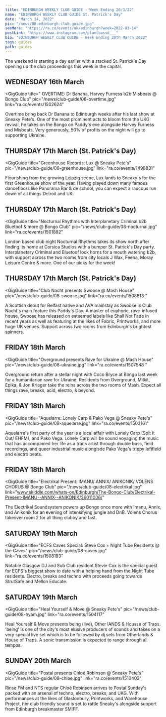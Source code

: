 ---
title: "EDINBURGH WEEKLY CLUB GUIDE - Week Ending 20/3/22"
name: "EDINBURGH WEEKLY CLUB GUIDE St. Patrick's Day"
date: "March 14, 2022"
pic: "/news/08-edinburgh-club-guide.jpg"
seeMore: "https://ra.co/events/uk/edinburgh?week=2022-03-14"
postLink: "https://www.instagram.com/plantbassd___"
bio: "EDINBURGH WEEKLY CLUB GUIDE - Week Ending 20th March 2022"
tags: guides
path: guides
---

The weekend is starting a day earlier with a stacked St. Patrick's Day opening up the club proceedings this week in the capital.

## WEDNESDAY 16th March

<GigGuide
  title="
OVERTIME: Dr Banana, Harvey Furness b2b Misbeats @ Bongo Club"
  pic="/news/club-guide/08-overtime.jpg"
  link="ra.co/events/1502624"
>
  Overtime bring back Dr Banana to Edinburgh weeks after his last show at Sneaky Pete's. One of the most prominent acts to bloom from the UKG revival, he takes on the Bongo on Paddy's eve alongside Harvey Furness and Misbeats. Very generously, 50% of profits on the night will go to supporting Ukraine.

</GigGuide>

## THURSDAY 17th March (St. Patrick's Day)

<GigGuide
  title="Greenhouse Records: Lux @ Sneaky Pete's"
  pic="/news/club-guide/08-greenhouse.jpg"
  link="ra.co/events/1498831"
>
  Flourishing from the growing Leipzig scene, Lux lands to Sneaky's for the first Greenhouse show of
  the year. Having played down many famous dancefloors like Panorama Bar & de school, you can expect
  a raucous run down of all things Detroit and UK.
</GigGuide>

## THURSDAY 17th March (St. Patrick's Day)

<GigGuide
  title="Nocturnal Rhythms with Interplanetary Criminal b2b Bluetoof & more @ Bongo Club"
  pic="/news/club-guide/08-nocturnal.jpg"
  link="ra.co/events/1501882"
>
  London based club night Nocturnal Rhythms takes its show north after finding its home at Corsica
  Studios with a bumper St. Patrick's Day party. Interplanetary Criminal and Bluetoof lock horns for
  a mouth watering b2b, with support across the two rooms from city locals J Wax, Feena, Moray
  Leisure Centre & more. One of our picks for the week!
</GigGuide>

## THURSDAY 17th March (St. Patrick's Day)

<GigGuide
  title="Club Nacht presents Swoose @ Mash House"
  pic="/news/club-guide/08-swoose.jpg"
  link="ra.co/events/1508813 "
>
  A Scottish debut for Belfast native and AVA mainstay as Swoose is Club Nacht's main feature this
  Paddy's Day. A master of euphoric, rave-infused house, Swoose has released on esteemed labels like
  Shall Not Fade in recent years as well as featuring at the likes of Fabric, Printworks, and more
  huge UK venues. Support across two rooms from Edinburgh's brightest spinners.
</GigGuide>

## FRIDAY 18th March

<GigGuide
  title="Overground presents Rave for Ukraine @ Mash House"
  pic="/news/club-guide/08-ukraine.jpg"
  link="ra.co/events/1507548 "
>
  Overground return after a stellar night with Coco Bryce at Bongo last week for a humanitarian rave
  for Ukraine. Residents from Overground, Milkit, Epika, & Jon Krieger take the reins across the two
  rooms of Mash. Expect all things rave, breaks, acid, electro, & beyond.
</GigGuide>

## FRIDAY 18th March

<GigGuide
  title="Aquelarre: Lonely Carp & Pako Vega @ Sneaky Pete's"
  pic="/news/club-guide/08-aquelarre.jpg"
  link="ra.co/events/1503161"
>
  Aquelarre's first party of the year is a local affair with Lonely Carp (Spit It Out/ EHFM), and
  Pako Vega. Lonely Carp will be sound voyaging the music that has accompanied her life as a trans
  artist through double bass, field recordings, and queer industrial music alongisde Pako Vega's
  trippy leftfield and electro beats.
</GigGuide>

## FRIDAY 18th March

<GigGuide
  title="Electrikal Present: IMANU/ ANNIX/ ANIKONIK/ VOLENS CHORUS @ Bongo Club"
  pic="/news/club-guide/08-electrikal.jpg"
  link="www.skiddle.com/whats-on/Edinburgh/The-Bongo-Club/Electrikal-Present-IMANU--ANNIX--ANIKONIK/36011006/"
>
  The Electrikal Soundsystem powers up Bongo once more with Imanu, Annix, and Anikonik for an
  evening of intensifying jungle and DnB. Volens Chorus takeover room 2 for all thing clubby and
  fast.
</GigGuide>

## SATURDAY 19th March

<GigGuide
  title="ECFS Caves Special: Steve Cox + Night Tube Residents @ the Caves"
  pic="/news/club-guide/08-caves.jpg"
  link="ra.co/events/1508183"
>
  Notable Glasgow DJ and Sub Club resident Stevie Cox is the special guest for ECFS's biggest show
  to date with a helping hand from the Night Tube residents. Electro, breaks and techno with
  proceeds going towards StrutSafe and Mellon Educate.
</GigGuide>

## SATURDAY 19th March

<GigGuide
  title="Heal Yourself & Move @ Sneaky Pete's"
  pic="/news/club-guide/08-hyam.jpg"
  link="ra.co/events/1504117"
>
  Heal Yourself & Move presents being (live), Other lANDS & Housse of Traps. 'being' is one of the
  city's most elusive producers of sounds and takes on a very special live set which is to be
  followed by dj sets from Otherlands & House of Traps. A sonic transmission is expected to range
  through all tempos.
</GigGuide>

## SUNDAY 20th March

<GigGuide
  title="Postal presents Chloé Robinson @ Sneaky Pete's"
  pic="/news/club-guide/08-chloe.jpg"
  link="ra.co/events/1510403"
>
  Rinse FM and NTS regular Chloé Robinson arrives to Postal Sunday's packed with an arsenal of
  techno, electro, breaks, and UKG. With performances at the likes of Glastonbury, Printworks, and
  Warehouse Project, her club friendly sound is set to rattle Sneaky's alongside support from
  Edinburgh breakmaster SMIFF.
</GigGuide>
